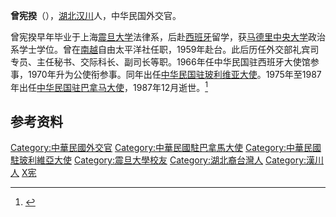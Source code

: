'''曾宪揆'''（{{bd|1926年|8月21日|1987年|12月21日|catIdx=Zeng曾}}），[[湖北|湖北]][[汉川|汉川]]人，中华民国外交官。

曾宪揆早年毕业于上海[[震旦大学|震旦大学]]法律系，后赴[[西班牙|西班牙]]留学，获[[马德里中央大学|马德里中央大学]]政治系学士学位。曾在[[南越|南越]]自由太平洋社任职，1959年赴台。此后历任外交部礼宾司专员、主任秘书、交际科长、副司长等职。1966年任中华民国驻西班牙大使馆参事，1970年升为公使衔参事。同年出任[[中国驻玻利维亚大使列表|中华民国驻玻利维亚大使]]。1975年至1987年出任[[中国驻巴拿马大使列表|中华民国驻巴拿马大使]]，1987年12月逝世。<ref name="kmt">{{cite book|title=《中国国民党百年人物全书》|publisher=团结出版社|year=2005}}</ref>

== 参考资料 ==
{{reflist}}

{{台湾政治人物小作品}}

{{DEFAULTSORT:Zeng曾}}
[[Category:中華民國外交官|Category:中華民國外交官]]
[[Category:中華民國駐巴拿馬大使|Category:中華民國駐巴拿馬大使]]
[[Category:中華民國駐玻利維亞大使|Category:中華民國駐玻利維亞大使]]
[[Category:震旦大學校友|Category:震旦大學校友]]
[[Category:湖北裔台灣人|Category:湖北裔台灣人]]
[[Category:漢川人|Category:漢川人]]
[[Category:曾姓|X宪]]
